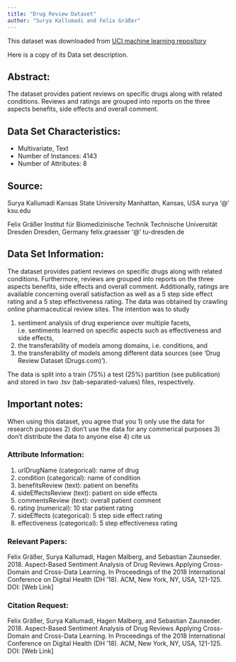 ```yaml
---
title: "Drug Review Dataset"
author: "Surya Kallumadi and Felix Gräßer"
---
```



This dataset was downloaded from [UCI machine learning repository](https://archive.ics.uci.edu/ml/datasets/Drug+Review+Dataset+%28Druglib.com%29)

Here is a copy of its Data set description.

## Abstract: 
The dataset provides patient reviews on specific drugs along with related conditions. Reviews and ratings are grouped into reports on the three aspects benefits, side effects and overall comment.

## Data Set Characteristics:  

- Multivariate, Text
- Number of Instances: 4143
- Number of Attributes: 8


## Source:

Surya Kallumadi
Kansas State University
Manhattan, Kansas, USA
surya '@' ksu.edu

Felix Gräßer
Institut für Biomedizinische Technik
Technische Universität Dresden
Dresden, Germany
felix.graesser '@' tu-dresden.de


## Data Set Information:

The dataset provides patient reviews on specific drugs along with related conditions. Furthermore, reviews are grouped into reports on the three aspects benefits, side effects and overall comment. Additionally, ratings are available concerning overall satisfaction as well as a 5 step side effect rating and a 5 step effectiveness rating. The data was obtained by crawling online pharmaceutical review sites. The intention was to study

(1) sentiment analysis of drug experience over multiple facets, i.e. sentiments learned on specific aspects such as effectiveness and side effects,
(2) the transferability of models among domains, i.e. conditions, and
(3) the transferability of models among different data sources (see 'Drug Review Dataset (Drugs.com)').

The data is split into a train (75%) a test (25%) partition (see publication) and stored in two .tsv (tab-separated-values) files, respectively.

## Important notes:

When using this dataset, you agree that you
1) only use the data for research purposes
2) don't use the data for any commerical purposes
3) don't distribute the data to anyone else
4) cite us


### Attribute Information:

1. urlDrugName (categorical): name of drug
2. condition (categorical): name of condition
3. benefitsReview (text): patient on benefits
4. sideEffectsReview (text): patient on side effects
5. commentsReview (text): overall patient comment
6. rating (numerical): 10 star patient rating
7. sideEffects (categorical): 5 step side effect rating
8. effectiveness (categorical): 5 step effectiveness rating


### Relevant Papers:

Felix Gräßer, Surya Kallumadi, Hagen Malberg, and Sebastian Zaunseder. 2018. Aspect-Based Sentiment Analysis of Drug Reviews Applying Cross-Domain and Cross-Data Learning. In Proceedings of the 2018 International Conference on Digital Health (DH '18). ACM, New York, NY, USA, 121-125. DOI: [Web Link]



### Citation Request:

Felix Gräßer, Surya Kallumadi, Hagen Malberg, and Sebastian Zaunseder. 2018. Aspect-Based Sentiment Analysis of Drug Reviews Applying Cross-Domain and Cross-Data Learning. In Proceedings of the 2018 International Conference on Digital Health (DH '18). ACM, New York, NY, USA, 121-125. DOI: [Web Link]



